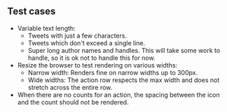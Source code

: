 ## Test cases

- Variable text length:
  - Tweets with just a few characters.
  - Tweets which don't exceed a single line.
  - Super long author names and handles. This will take some work to handle, so it is ok not to handle this for now.
- Resize the browser to test rendering on various widths:
  - Narrow width: Renders fine on narrow widths up to 300px.
  - Wide widths: The action row respects the max width and does not stretch across the entire row.
- When there are no counts for an action, the spacing between the icon and the count should not be rendered.
